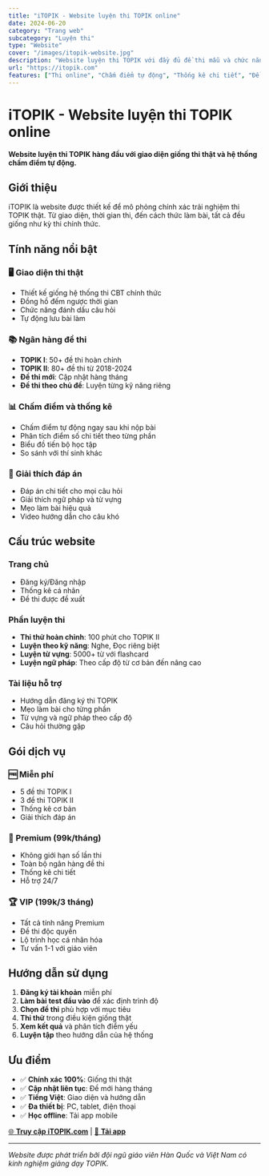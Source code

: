 ```yaml
---
title: "iTOPIK - Website luyện thi TOPIK online"
date: 2024-06-20
category: "Trang web"
subcategory: "Luyện thi"
type: "Website"
cover: "/images/itopik-website.jpg"
description: "Website luyện thi TOPIK với đầy đủ đề thi mẫu và chức năng thi thật"
url: "https://itopik.com"
features: ["Thi online", "Chấm điểm tự động", "Thống kê chi tiết", "Đề thi mới nhất"]
---
```


# iTOPIK - Website luyện thi TOPIK online

**Website luyện thi TOPIK hàng đầu với giao diện giống thi thật và hệ thống chấm điểm tự động.**

## Giới thiệu

iTOPIK là website được thiết kế để mô phỏng chính xác trải nghiệm thi TOPIK thật. Từ giao diện, thời gian thi, đến cách thức làm bài, tất cả đều giống như kỳ thi chính thức.

## Tính năng nổi bật

### 🖥️ Giao diện thi thật
- Thiết kế giống hệ thống thi CBT chính thức
- Đồng hồ đếm ngược thời gian
- Chức năng đánh dấu câu hỏi
- Tự động lưu bài làm

### 📚 Ngân hàng đề thi
- **TOPIK I**: 50+ đề thi hoàn chỉnh
- **TOPIK II**: 80+ đề thi từ 2018-2024
- **Đề thi mới**: Cập nhật hàng tháng
- **Đề thi theo chủ đề**: Luyện từng kỹ năng riêng

### 📊 Chấm điểm và thống kê
- Chấm điểm tự động ngay sau khi nộp bài
- Phân tích điểm số chi tiết theo từng phần
- Biểu đồ tiến bộ học tập
- So sánh với thí sinh khác

### 📖 Giải thích đáp án
- Đáp án chi tiết cho mọi câu hỏi
- Giải thích ngữ pháp và từ vựng
- Mẹo làm bài hiệu quả
- Video hướng dẫn cho câu khó

## Cấu trúc website

### Trang chủ
- Đăng ký/Đăng nhập
- Thống kê cá nhân
- Đề thi được đề xuất

### Phần luyện thi
- **Thi thử hoàn chỉnh**: 100 phút cho TOPIK II
- **Luyện theo kỹ năng**: Nghe, Đọc riêng biệt
- **Luyện từ vựng**: 5000+ từ với flashcard
- **Luyện ngữ pháp**: Theo cấp độ từ cơ bản đến nâng cao

### Tài liệu hỗ trợ
- Hướng dẫn đăng ký thi TOPIK
- Mẹo làm bài cho từng phần
- Từ vựng và ngữ pháp theo cấp độ
- Câu hỏi thường gặp

## Gói dịch vụ

### 🆓 Miễn phí
- 5 đề thi TOPIK I
- 3 đề thi TOPIK II
- Thống kê cơ bản
- Giải thích đáp án

### 💎 Premium (99k/tháng)
- Không giới hạn số lần thi
- Toàn bộ ngân hàng đề thi
- Thống kê chi tiết
- Hỗ trợ 24/7

### 🏆 VIP (199k/3 tháng)
- Tất cả tính năng Premium
- Đề thi độc quyền
- Lộ trình học cá nhân hóa
- Tư vấn 1-1 với giáo viên

## Hướng dẫn sử dụng

1. **Đăng ký tài khoản** miễn phí
2. **Làm bài test đầu vào** để xác định trình độ
3. **Chọn đề thi** phù hợp với mục tiêu
4. **Thi thử** trong điều kiện giống thật
5. **Xem kết quả** và phân tích điểm yếu
6. **Luyện tập** theo hướng dẫn của hệ thống

## Ưu điểm

- ✅ **Chính xác 100%**: Giống thi thật
- ✅ **Cập nhật liên tục**: Đề mới hàng tháng  
- ✅ **Tiếng Việt**: Giao diện và hướng dẫn
- ✅ **Đa thiết bị**: PC, tablet, điện thoại
- ✅ **Học offline**: Tải app mobile

[🌐 **Truy cập iTOPIK.com**](https://itopik.com) | [📱 **Tải app**](#)

---

*Website được phát triển bởi đội ngũ giáo viên Hàn Quốc và Việt Nam có kinh nghiệm giảng dạy TOPIK.*
